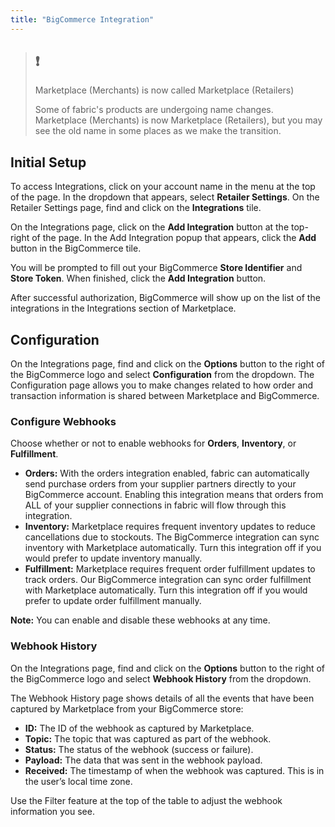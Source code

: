 ```yaml
---
title: "BigCommerce Integration"
---
```


> ## ❗️
> 
> Marketplace (Merchants) is now called Marketplace (Retailers)
> 
> Some of fabric's products are undergoing name changes. Marketplace (Merchants) is now Marketplace (Retailers), but you may see the old name in some places as we make the transition.

## Initial Setup

To access Integrations, click on your account name in the menu at the top of the page. In the dropdown that appears, select **Retailer Settings**. On the Retailer Settings page, find and click on the **Integrations** tile. 

On the Integrations page, click on the **Add Integration** button at the top-right of the page. In the Add Integration popup that appears, click the **Add** button in the BigCommerce tile.

You will be prompted to fill out your BigCommerce **Store Identifier** and **Store Token**. When finished, click the **Add Integration** button.

After successful authorization, BigCommerce will show up on the list of the integrations in the Integrations section of Marketplace.

## Configuration

On the Integrations page, find and click on the **Options** button to the right of the BigCommerce logo and select **Configuration** from the dropdown. The Configuration page allows you to make changes related to how order and transaction information is shared between Marketplace and BigCommerce.

### Configure Webhooks

Choose whether or not to enable webhooks for **Orders**, **Inventory**, or **Fulfillment**. 

* **Orders:** With the orders integration enabled, fabric can automatically send purchase orders from your supplier partners directly to your BigCommerce account. Enabling this integration means that orders from ALL of your supplier connections in fabric will flow through this integration.
* **Inventory:** Marketplace requires frequent inventory updates to reduce cancellations due to stockouts. The BigCommerce integration can sync inventory with Marketplace automatically. Turn this integration off if you would prefer to update inventory manually.
* **Fulfillment:** Marketplace requires frequent order fulfillment updates to track orders. Our BigCommerce integration can sync order fulfillment with Marketplace automatically. Turn this integration off if you would prefer to update order fulfillment manually.

**Note:** You can enable and disable these webhooks at any time.

### Webhook History

On the Integrations page, find and click on the **Options** button to the right of the BigCommerce logo and select **Webhook History** from the dropdown.

The Webhook History page shows details of all the events that have been captured by Marketplace from your BigCommerce store:

* **ID:** The ID of the webhook as captured by Marketplace.
* **Topic:** The topic that was captured as part of the webhook.
* **Status:** The status of the webhook (success or failure).
* **Payload:** The data that was sent in the webhook payload.
* **Received:** The timestamp of when the webhook was captured. This is in the user’s local time zone.

Use the Filter feature at the top of the table to adjust the webhook information you see.